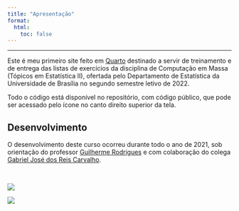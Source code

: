 ```yaml
---
title: "Apresentação"
format:
  html:
    toc: false
---
```


---

Este é meu primeiro site feito em [Quarto](https://quarto.org/) destinado a servir de treinamento e de entrega das listas de exercícios da disciplina de Computação em Massa (Tópicos em Estatística II), ofertada pelo Departamento de Estatística da Universidade de Brasília no segundo semestre letivo de 2022.

Todo o código está disponível no repositório, com código público, que pode ser acessado pelo ícone no canto direito superior da tela.

## Desenvolvimento
O desenvolvimento deste curso ocorreu durante todo o ano de 2021, sob orientação do professor [Guilherme Rodrigues](http://lattes.cnpq.br/0809840707861688) e com colaboração do colega [Gabriel José dos Reis Carvalho](http://lattes.cnpq.br/9277239532170179).

<br>

::: {layout="[[-12,5,-5,5,-12]]"}
[![](unb.png)](https://www.unb.br/){width=10%}

[![](logo-est.png)](http://www.est.unb.br/){width=10%}
:::
